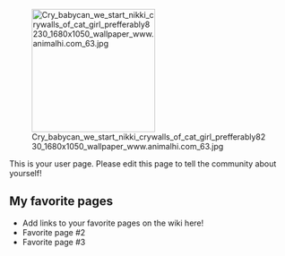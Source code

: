 [[File:Cry babycan we start nikki crywalls of cat girl prefferably8230 1680x1050 wallpaper www.animalhi.com 63.jpg|thumb|220px|right]]

This is your user page. Please edit this page to tell the community about yourself!

==My favorite pages==

* Add links to your favorite pages on the wiki here!
* Favorite page #2
* Favorite page #3